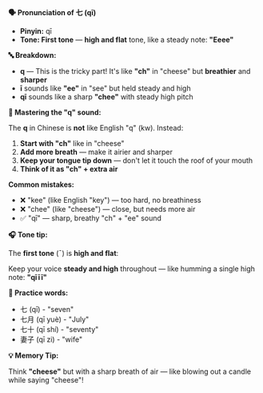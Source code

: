 **🗣️ Pronunciation of 七 (qī)**

- **Pinyin:** qī
- **Tone: First tone** — **high and flat** tone, like a steady note: **"Eeee"**

**🔤 Breakdown:**

- **q** — This is the tricky part! It's like **"ch"** in "cheese" but **breathier** and **sharper**
- **ī** sounds like **"ee"** in "see" but held steady and high
- **qī** sounds like a sharp **"chee"** with steady high pitch

**🎯 Mastering the "q" sound:**

The **q** in Chinese is **not** like English "q" (kw). Instead:

1. **Start with "ch"** like in "cheese"
2. **Add more breath** — make it airier and sharper
3. **Keep your tongue tip down** — don't let it touch the roof of your mouth
4. **Think of it as "ch" + extra air**

**Common mistakes:**

- ❌ "kee" (like English "key") — too hard, no breathiness
- ❌ "chee" (like "cheese") — close, but needs more air
- ✅ "qī" — sharp, breathy "ch" + "ee" sound

**🎧 Tone tip:**

The **first tone** (¯) is **high and flat**:

Keep your voice **steady and high** throughout — like humming a single high note: **"qīīī"**

**📝 Practice words:**

- 七 (qī) - "seven"
- 七月 (qī yuè) - "July"
- 七十 (qī shí) - "seventy"
- 妻子 (qī zi) - "wife"

**💡 Memory Tip:**

Think **"cheese"** but with a sharp breath of air — like blowing out a candle while saying "cheese"!
